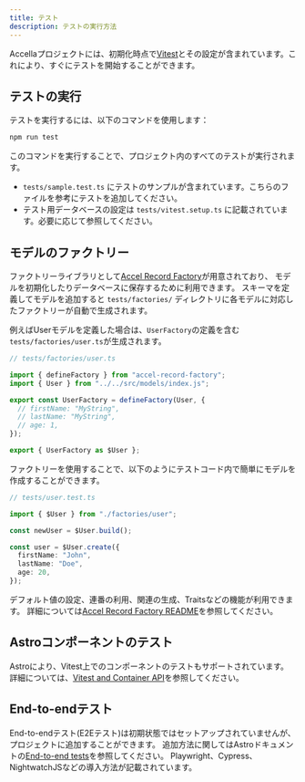 ```yaml
---
title: テスト
description: テストの実行方法
---
```


Accellaプロジェクトには、初期化時点で[Vitest](https://vitest.dev/)とその設定が含まれています。これにより、すぐにテストを開始することができます。

## テストの実行

テストを実行するには、以下のコマンドを使用します：

```bash
npm run test
```

このコマンドを実行することで、プロジェクト内のすべてのテストが実行されます。

- `tests/sample.test.ts` にテストのサンプルが含まれています。こちらのファイルを参考にテストを追加してください。
- テスト用データベースの設定は `tests/vitest.setup.ts` に記載されています。必要に応じて参照してください。

## モデルのファクトリー

ファクトリーライブラリとして[Accel Record Factory](https://github.com/koyopro/accella/tree/main/packages/accel-record-factory)が用意されており、
モデルを初期化したりデータベースに保存するために利用できます。
スキーマを定義してモデルを追加すると `tests/factories/` ディレクトリに各モデルに対応したファクトリーが自動で生成されます。

例えばUserモデルを定義した場合は、`UserFactory`の定義を含む`tests/factories/user.ts`が生成されます。

```typescript
// tests/factories/user.ts

import { defineFactory } from "accel-record-factory";
import { User } from "../../src/models/index.js";

export const UserFactory = defineFactory(User, {
  // firstName: "MyString",
  // lastName: "MyString",
  // age: 1,
});

export { UserFactory as $User };
```

ファクトリーを使用することで、以下のようにテストコード内で簡単にモデルを作成することができます。

```typescript
// tests/user.test.ts

import { $User } from "./factories/user";

const newUser = $User.build();

const user = $User.create({
  firstName: "John",
  lastName: "Doe",
  age: 20,
});
```

デフォルト値の設定、連番の利用、関連の生成、Traitsなどの機能が利用できます。
詳細については[Accel Record Factory README](https://github.com/koyopro/accella/blob/main/packages/accel-record-factory/README.md)を参照してください。

## Astroコンポーネントのテスト

Astroにより、Vitest上でのコンポーネントのテストもサポートされています。詳細については、[Vitest and Container API](https://docs.astro.build/en/guides/testing/#vitest-and-container-api)を参照してください。

## End-to-endテスト

End-to-endテスト(E2Eテスト)は初期状態ではセットアップされていませんが、プロジェクトに追加することができます。
追加方法に関してはAstroドキュメントの[End-to-end tests](https://docs.astro.build/en/guides/testing/#end-to-end-tests)を参照してください。
Playwright、Cypress、NightwatchJSなどの導入方法が記載されています。

